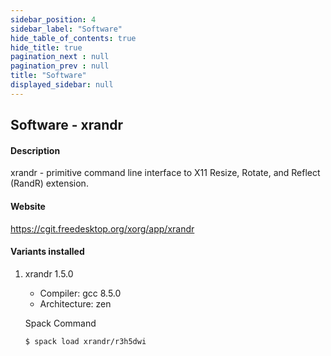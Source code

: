 ```yaml
---
sidebar_position: 4
sidebar_label: "Software"
hide_table_of_contents: true
hide_title: true
pagination_next : null
pagination_prev : null
title: "Software"
displayed_sidebar: null
---
```


## Software - xrandr


#### Description
xrandr - primitive command line interface to X11 Resize, Rotate, and Reflect (RandR) extension.

#### Website
https://cgit.freedesktop.org/xorg/app/xrandr

#### Variants installed

1. xrandr 1.5.0

    - Compiler: gcc 8.5.0
    - Architecture: zen

    Spack Command
    ```bash
    $ spack load xrandr/r3h5dwi
    ```
